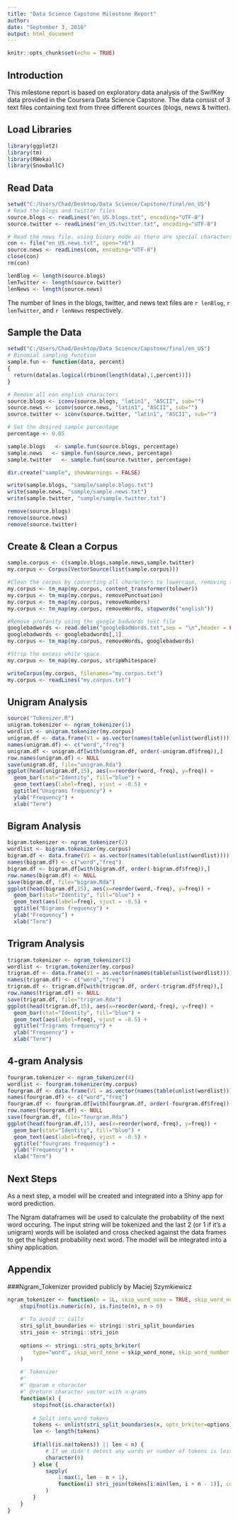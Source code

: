 ---
title: "Data Science Capstone Milestone Report"
author:
date: "September 3, 2016"
output: html_document
---

```{r setup, include=FALSE}
knitr::opts_chunk$set(echo = TRUE)
```

## Introduction
This milestone report is based on exploratory data analysis of the SwifKey data provided in the  Coursera Data Science Capstone. The data consist of 3 text files containing text from three different sources (blogs, news & twitter). 

## Load Libraries
```{r}
library(ggplot2)
library(tm)
library(RWeka)
library(SnowballC)
```

## Read Data
```{r}
setwd("C:/Users/Chad/Desktop/Data Science/Capstone/final/en_US")
# Read the blogs and twitter files
source.blogs <- readLines("en_US.blogs.txt", encoding="UTF-8")
source.twitter <- readLines("en_US.twitter.txt", encoding="UTF-8")

# Read the news file. using binary mode as there are special characters in the text
con <- file("en_US.news.txt", open="rb")
source.news <- readLines(con, encoding="UTF-8")
close(con)
rm(con)

lenBlog <- length(source.blogs)
lenTwitter <- length(source.twitter)
lenNews <- length(source.news)
```

The number of lines in the blogs, twitter, and news text files are `r lenBlog`, `r lenTwitter`, and `r lenNews` respectively.  

## Sample the Data
```{r}
setwd("C:/Users/Chad/Desktop/Data Science/Capstone/final/en_US")
# Binomial sampling function
sample.fun <- function(data, percent)
{
  return(data[as.logical(rbinom(length(data),1,percent))])
}

# Remove all non english characters
source.blogs <- iconv(source.blogs, "latin1", "ASCII", sub="")
source.news <- iconv(source.news, "latin1", "ASCII", sub="")
source.twitter <- iconv(source.twitter, "latin1", "ASCII", sub="")

# Set the desired sample percentage
percentage <- 0.05

sample.blogs   <- sample.fun(source.blogs, percentage)
sample.news   <- sample.fun(source.news, percentage)
sample.twitter   <- sample.fun(source.twitter, percentage)

dir.create("sample", showWarnings = FALSE)

write(sample.blogs, "sample/sample.blogs.txt")
write(sample.news, "sample/sample.news.txt")
write(sample.twitter, "sample/sample.twitter.txt")

remove(source.blogs)
remove(source.news)
remove(source.twitter)
```

## Create & Clean a Corpus
```{r}
sample.corpus <- c(sample.blogs,sample.news,sample.twitter)
my.corpus <- Corpus(VectorSource(list(sample.corpus)))

#Clean the corpus by converting all characters to lowercase, removing the punctuation, removing the numbers and the common english stopwords (and, the, or etc..)
my.corpus <- tm_map(my.corpus, content_transformer(tolower))
my.corpus <- tm_map(my.corpus, removePunctuation)
my.corpus <- tm_map(my.corpus, removeNumbers)
my.corpus <- tm_map(my.corpus, removeWords, stopwords("english"))

#Remove profanity using the google badwords text file
googlebadwords <- read.delim("googleBadWords.txt",sep = "\n",header = FALSE)
googlebadwords <- googlebadwords[,1]
my.corpus <- tm_map(my.corpus, removeWords, googlebadwords)

#Strip the excess white space
my.corpus <- tm_map(my.corpus, stripWhitespace)

writeCorpus(my.corpus, filenames="my.corpus.txt")
my.corpus <- readLines("my.corpus.txt")
```

## Unigram Analysis
```{r}
source("Tokenizer.R")
unigram.tokenizer <- ngram_tokenizer(1)
wordlist <- unigram.tokenizer(my.corpus)
unigram.df <- data.frame(V1 = as.vector(names(table(unlist(wordlist)))), V2 = as.numeric(table(unlist(wordlist))))
names(unigram.df) <- c("word","freq")
unigram.df <- unigram.df[with(unigram.df, order(-unigram.df$freq)),]
row.names(unigram.df) <- NULL
save(unigram.df, file="unigram.Rda")
ggplot(head(unigram.df,15), aes(x=reorder(word,-freq), y=freq)) +
  geom_bar(stat="Identity", fill="blue") +
  geom_text(aes(label=freq), vjust = -0.5) +
  ggtitle("Unigrams frequency") +
  ylab("Frequency") +
  xlab("Term")
```

## Bigram Analysis
```{r}
bigram.tokenizer <- ngram_tokenizer(2)
wordlist <- bigram.tokenizer(my.corpus)
bigram.df <- data.frame(V1 = as.vector(names(table(unlist(wordlist)))), V2 = as.numeric(table(unlist(wordlist))))
names(bigram.df) <- c("word","freq")
bigram.df <- bigram.df[with(bigram.df, order(-bigram.df$freq)),]
row.names(bigram.df) <- NULL
save(bigram.df, file="bigram.Rda")
ggplot(head(bigram.df,15), aes(x=reorder(word,-freq), y=freq)) +
  geom_bar(stat="Identity", fill="blue") +
  geom_text(aes(label=freq), vjust = -0.5) +
  ggtitle("Bigrams frequency") +
  ylab("Frequency") +
  xlab("Term")
```

## Trigram Analysis
```{r}
trigram.tokenizer <- ngram_tokenizer(3)
wordlist <- trigram.tokenizer(my.corpus)
trigram.df <- data.frame(V1 = as.vector(names(table(unlist(wordlist)))), V2 = as.numeric(table(unlist(wordlist))))
names(trigram.df) <- c("word","freq")
trigram.df <- trigram.df[with(trigram.df, order(-trigram.df$freq)),]
row.names(trigram.df) <- NULL
save(trigram.df, file="trigram.Rda")
ggplot(head(trigram.df,15), aes(x=reorder(word,-freq), y=freq)) +
  geom_bar(stat="Identity", fill="blue") +
  geom_text(aes(label=freq), vjust = -0.5) +
  ggtitle("Trigrams frequency") +
  ylab("Frequency") +
  xlab("Term")
```
## 4-gram Analysis
```{r}
fourgram.tokenizer <- ngram_tokenizer(4)
wordlist <- fourgram.tokenizer(my.corpus)
fourgram.df <- data.frame(V1 = as.vector(names(table(unlist(wordlist)))), V2 = as.numeric(table(unlist(wordlist))))
names(fourgram.df) <- c("word","freq")
fourgram.df <- fourgram.df[with(fourgram.df, order(-fourgram.df$freq)),]
row.names(fourgram.df) <- NULL
save(fourgram.df, file="fourgram.Rda")
ggplot(head(fourgram.df,15), aes(x=reorder(word,-freq), y=freq)) +
  geom_bar(stat="Identity", fill="blue") +
  geom_text(aes(label=freq), vjust = -0.5) +
  ggtitle("fourgrams frequency") +
  ylab("Frequency") +
  xlab("Term")
```


## Next Steps
As a next step, a model will be created and integrated into a Shiny app for word prediction.

The Ngram dataframes will be used to calculate the probability of the next word occuring. The input string will be tokenized and the last 2 (or 1 if it's a unigram) words will be isolated and cross checked against the data frames to get the highest probability next word.  The model will be integrated into a shiny application.

## Appendix
###Ngram_Tokenizer provided publicly by Maciej Szymkiewicz
```{r}
ngram_tokenizer <- function(n = 1L, skip_word_none = TRUE, skip_word_number = FALSE) {
    stopifnot(is.numeric(n), is.finite(n), n > 0)
    
    #' To avoid :: calls
    stri_split_boundaries <- stringi::stri_split_boundaries
    stri_join <- stringi::stri_join
    
    options <- stringi::stri_opts_brkiter(
        type="word", skip_word_none = skip_word_none, skip_word_number = skip_word_number
    )
    
    #' Tokenizer
    #' 
    #' @param x character
    #' @return character vector with n-grams
    function(x) {
        stopifnot(is.character(x))
    
        # Split into word tokens
        tokens <- unlist(stri_split_boundaries(x, opts_brkiter=options))
        len <- length(tokens)
    
        if(all(is.na(tokens)) || len < n) {
            # If we didn't detect any words or number of tokens is less than n return empty vector
            character(0)
        } else {
            sapply(
                1:max(1, len - n + 1),
                function(i) stri_join(tokens[i:min(len, i + n - 1)], collapse = " ")
            )
        }
    }
}
```